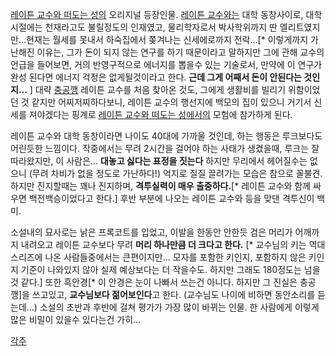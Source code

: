 [[레이튼 교수와 떠도는 성]]의 오리지널 등장인물. 
[[레이튼 교수]]와는 대학 동창사이로, 대학 시절에는 천재라고도 불릴정도의 인재였고, 물리학자로서 박사학위까지 딴 엘리트였지만...현재는 월세를 못내서 하숙집에서 쫒겨나는 신세에로까지 전락...[* 이렇게까지 가난해진 이유는, 그가 돈이 되지 않는 연구를 하기 때문이라고 말하지만 그에 관해 교수의 언급을 들어보면, 거의 반영구적으로 에너지를 뽑을수 있는 기술로서, 만약에 이 연구가 완성 된다면 에너지 걱정은 없게될것이라고 한다. '''근데 그게 어째서 돈이 안된다는 것인지...''' ] 대략 [[충공깽]] 레이튼 교수를 처음 찾아온 것도, 그에게 생활비를 빌리기 위함이었던 것 같지만 어찌저찌하다보니, 레이튼 교수의 행선지에 백모의 집이 있으니 거기서 신세를 져야겠다는 핑계로 [[레이튼 교수와 떠도는 성]]에서의 모험에 참가하게 된다.

레이튼 교수와 대학 동창이라면 나이도 40대에 가까울 것인데, 하는 행동은 루크보다도 어린듯한 느낌이다. 작중에서는 무려 2시간을 걸어야 하는 사태가 생겼을때, 루크는 잘 따라왔지만, 이 사람은... '''대놓고 싫다는 표정을 짓는다''' 하지만 무리에서 헤어질수는 없으니 (무려 차비가 없을 정도로 가난하다!) 억지로 질질 끌려가는 모습은 참으로 꼴불견. 하지만 진지할때는 꽤나 진지하며, '''격투실력이 매우 출중하다.'''[* 레이튼 교수와 함께 싸우면 백전백승이었다고 한다.] 후반 부분에 나오는 레이튼 교수와 등을 맞댄 격투신이 백미.

소설내의 묘사로는 낡은 프록코트를 입었고, 이발을 한동안 안한듯 검은 머리가 어깨까지 내려오고 레이튼 교수보다 무려 '''머리 하나만큼 더 크다고 한다.''' [* 교수님의 키는 역대 스리즈에 나온 사람들중에서는 큰편이지만... 모자를 포함한 키인지, 포함하지 않은 키인지 기준이 나와있지 않아 실제 예상보다는 더 작을수도. 하지만 그래도 180정도는 넘을것 같다.] 또한 흑안경[* 이 안경은 눈이 나빠서 쓰는건 아니다. 하지만 그 진실은 충공깽]을 쓰고있고, '''교수님보다 젊어보인다'''고 한다. (교수님도 나이에 비하면 동안소리를 듣는데...) 소설의 초반과 후반에 걸쳐 평가가 가장 많이 바뀌는 인물. 한 사람에게 이렇게 많은 비밀이 있을수 있다는건 가히...

[[각주]]
